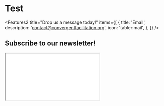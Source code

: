 ---
---


# Test
<Layout >

  <HeroText tagline="Contact" title="Let's Connect!" />



  <Features2
    title="Drop us a message today!"
    items={[
      {
        title: 'Email',
        description: 'contact@convergentfacilitation.org',
        icon: 'tabler:mail',
      },
    ]}
  />
  
## Subscribe to our newsletter!
  
  <iframe
      src="/constant-contact-form.html"
      style={{width: "30%", height: "800px", border: "none"}}
      title="Constant Contact Form"
    />
    
  </Layout>
